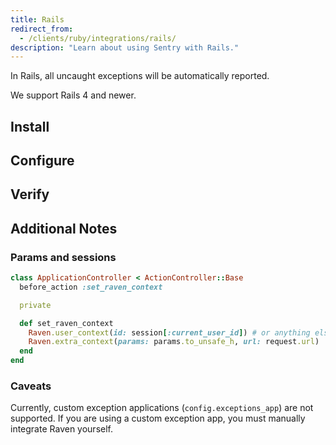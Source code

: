 ```yaml
---
title: Rails
redirect_from:
  - /clients/ruby/integrations/rails/
description: "Learn about using Sentry with Rails."
---
```


In Rails, all uncaught exceptions will be automatically reported.

We support Rails 4 and newer.

## Install

<PlatformContent includePath="getting-started-install" />

## Configure

<PlatformContent includePath="getting-started-config" />

## Verify

<PlatformContent includePath="getting-started-verfy" />

## Additional Notes

### Params and sessions

```ruby
class ApplicationController < ActionController::Base
  before_action :set_raven_context

  private

  def set_raven_context
    Raven.user_context(id: session[:current_user_id]) # or anything else in session
    Raven.extra_context(params: params.to_unsafe_h, url: request.url)
  end
end
```

### Caveats

Currently, custom exception applications (`config.exceptions_app`) are not supported. If you are using a custom exception app, you must manually integrate Raven yourself.
